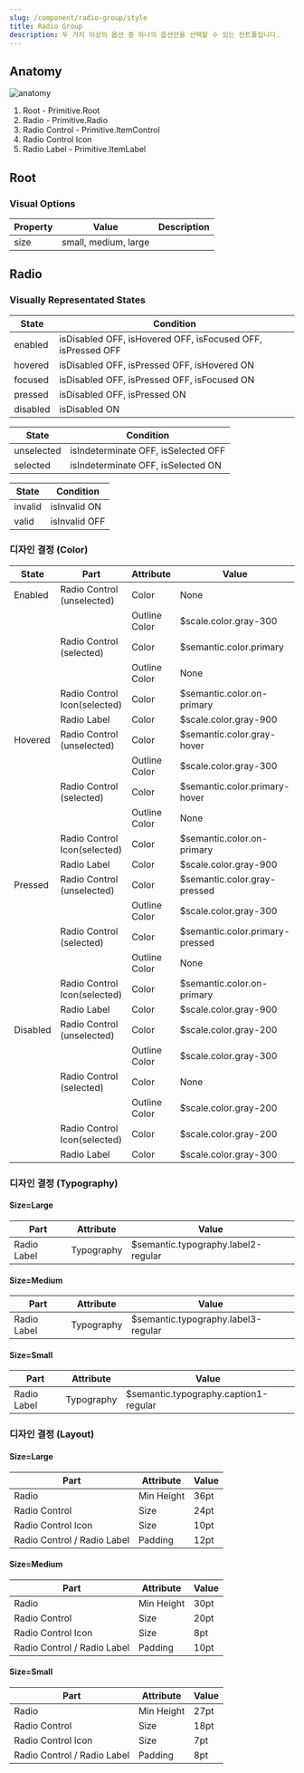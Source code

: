 ```yaml
---
slug: /component/radio-group/style
title: Radio Group
description: 두 가지 이상의 옵션 중 하나의 옵션만을 선택할 수 있는 컨트롤입니다.
---
```


## Anatomy

![anatomy](./anatomy.png)

1. Root - Primitive.Root
2. Radio - Primitive.Radio
3. Radio Control - Primitive.ItemControl
4. Radio Control Icon
5. Radio Label - Primitive.ItemLabel

## Root

### Visual Options

| Property | Value                | Description |
| -------- | -------------------- | ----------- |
| size     | small, medium, large |             |

## Radio

### Visually Representated States

| State    | Condition                                                   |
| -------- | ----------------------------------------------------------- |
| enabled  | isDisabled OFF, isHovered OFF, isFocused OFF, isPressed OFF |
| hovered  | isDisabled OFF, isPressed OFF, isHovered ON                 |
| focused  | isDisabled OFF, isPressed OFF, isFocused ON                 |
| pressed  | isDisabled OFF, isPressed ON                                |
| disabled | isDisabled ON                                               |

| State      | Condition                           |
| ---------- | ----------------------------------- |
| unselected | isIndeterminate OFF, isSelected OFF |
| selected   | isIndeterminate OFF, isSelected ON  |

| State   | Condition     |
| ------- | ------------- |
| invalid | isInvalid ON  |
| valid   | isInvalid OFF |

### 디자인 결정 (Color)

| State    | Part                         | Attribute     | Value                           |
| -------- | ---------------------------- | ------------- | ------------------------------- |
| Enabled  | Radio Control (unselected)   | Color         | None                            |
|          |                              | Outline Color | $scale.color.gray-300           |
|          | Radio Control (selected)     | Color         | $semantic.color.primary         |
|          |                              | Outline Color | None                            |
|          | Radio Control Icon(selected) | Color         | $semantic.color.on-primary      |
|          | Radio Label                  | Color         | $scale.color.gray-900           |
| Hovered  | Radio Control (unselected)   | Color         | $semantic.color.gray-hover      |
|          |                              | Outline Color | $scale.color.gray-300           |
|          | Radio Control (selected)     | Color         | $semantic.color.primary-hover   |
|          |                              | Outline Color | None                            |
|          | Radio Control Icon(selected) | Color         | $semantic.color.on-primary      |
|          | Radio Label                  | Color         | $scale.color.gray-900           |
| Pressed  | Radio Control (unselected)   | Color         | $semantic.color.gray-pressed    |
|          |                              | Outline Color | $scale.color.gray-300           |
|          | Radio Control (selected)     | Color         | $semantic.color.primary-pressed |
|          |                              | Outline Color | None                            |
|          | Radio Control Icon(selected) | Color         | $semantic.color.on-primary      |
|          | Radio Label                  | Color         | $scale.color.gray-900           |
| Disabled | Radio Control (unselected)   | Color         | $scale.color.gray-200           |
|          |                              | Outline Color | $scale.color.gray-300           |
|          | Radio Control (selected)     | Color         | None                            |
|          |                              | Outline Color | $scale.color.gray-200           |
|          | Radio Control Icon(selected) | Color         | $scale.color.gray-200           |
|          | Radio Label                  | Color         | $scale.color.gray-300           |

### 디자인 결정 (Typography)

#### Size=Large

| Part        | Attribute  | Value                               |
| ----------- | ---------- | ----------------------------------- |
| Radio Label | Typography | $semantic.typography.label2-regular |

#### Size=Medium

| Part        | Attribute  | Value                               |
| ----------- | ---------- | ----------------------------------- |
| Radio Label | Typography | $semantic.typography.label3-regular |

#### Size=Small

| Part        | Attribute  | Value                                 |
| ----------- | ---------- | ------------------------------------- |
| Radio Label | Typography | $semantic.typography.caption1-regular |

### 디자인 결정 (Layout)

#### Size=Large

| Part                        | Attribute  | Value |
| --------------------------- | ---------- | ----- |
| Radio                       | Min Height | 36pt  |
| Radio Control               | Size       | 24pt  |
| Radio Control Icon          | Size       | 10pt  |
| Radio Control / Radio Label | Padding    | 12pt  |

#### Size=Medium

| Part                        | Attribute  | Value |
| --------------------------- | ---------- | ----- |
| Radio                       | Min Height | 30pt  |
| Radio Control               | Size       | 20pt  |
| Radio Control Icon          | Size       | 8pt   |
| Radio Control / Radio Label | Padding    | 10pt  |

#### Size=Small

| Part                        | Attribute  | Value |
| --------------------------- | ---------- | ----- |
| Radio                       | Min Height | 27pt  |
| Radio Control               | Size       | 18pt  |
| Radio Control Icon          | Size       | 7pt   |
| Radio Control / Radio Label | Padding    | 8pt   |
